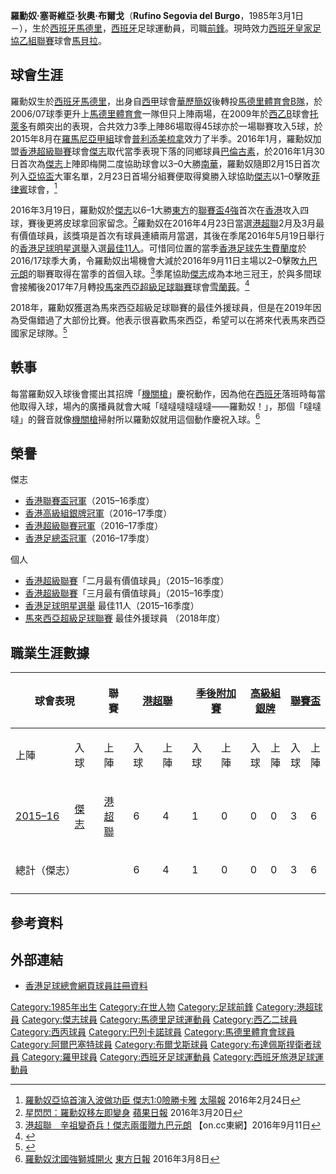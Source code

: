 {{Infobox football biography
| name        = 羅勳奴 <br> Rufino Segovia 
| image       = Rufino Segovia del Burgo (cropped).jpg
| fullname    = Rufino Segovia del Burgo
| nickname    = 魯芬、Ruffy
| birth_date  = {{birth date and age|1985|3|1}}
| birth_place = [[西班牙|西班牙]]，[[馬德里|馬德里]]
| height      = {{height|m=1.80}}
| position    = [[前鋒_(足球)|前鋒]]、[[左中場|左中場]]
| currentclub = [[馬貝拉足球俱樂部|馬貝拉]]
| clubnumber  = 19
| youthyears1 = 
| youthclubs1 = [[華歷簡奴|華歷簡奴]]
| years1 = 2004–2005 
| years2 = 2005 
| years3 = 2005–2007 
| years4 = 2006–2007 
| years5 = 2006 
| years6 = 2007–2008 
| years7 = 2008 
| years8 = 2009 
| years9 = 2009–2010 
| years10 = 2010–2011
| years11 = 2011
| years12 = 2012
| years13 = 2012–2015
| years14 = 2015–2016
| years15 = 2016–2017
| years16 = 2017–2020
| years17 =2021-
| clubs1 =  {{tsl|en|Rayo Vallecano B|華歷簡奴B隊}} 
| clubs2 =  [[華歷簡奴|華歷簡奴]]
| clubs3 =  [[馬德里體育會B隊|馬德里體育會B隊]]
| clubs4 =  [[馬德里體育會|馬德里體育會]] 
| clubs5 =  → [[阿爾巴塞特足球會|阿爾巴塞特]]
| clubs6 =  {{tsl|en|Real Valladolid B|華拉度列B隊}} 
| clubs7 =  {{tsl|en|Águilas CF|阿古拿斯}} 
| clubs8 =  {{link-en|梅利利亞 (足球會)|UD Melilla|梅利利亞}} 
| clubs9 =  [[托萊多體育俱樂部|托雷多]] 
| clubs10 = [[布達佩斯捍衛者足球俱樂部|漢維特]]
| clubs11 = [[貝高斯足球會|貝高斯]]
| clubs12 = [[華倫西亞颶風足球俱樂部|華倫西亞颶風]]
| clubs13 = [[托萊多體育俱樂部|托雷多]]
| clubs14 = [[波利蒂米甚瓦拉協會體育俱樂部|普利添美梳拿]]
| clubs15 = [[傑志體育會|傑志]]
| clubs16 = [[雪蘭莪足球協會|雪蘭莪]]
| clubs17 = [[馬貝拉足球俱樂部|馬貝拉]]
| caps1 =    
| caps2 = 5    
| caps3 = 66    
| caps4 = 2    
| caps5 = 0    
| caps6 = 35   
| caps7 = 19    
| caps8 = 14    
| caps9 = 35    
| caps10 = 14
| caps11 = 18
| caps12 = 14
| caps13 = 86
| caps14 = 14
| caps15 = 49
| caps16 = 41
| caps17=0
| goals1 = 17  
| goals2 = 1  
| goals3 = 7  
| goals4 = 0  
| goals5 = 0  
| goals6 = 11  
| goals7 = 8  
| goals8 = 3  
| goals9 = 10  
| goals10 = 2
| goals11 = 2
| goals12 = 2
| goals13 = 45
| goals14 = 2
| goals15 = 22
| goals16 = 36
| goals17=0
| pcupdate = 2017年5月10日
| ntupdate =
}}

'''羅勳奴·塞哥維亞·狄奧·布爾戈'''（'''Rufino Segovia del Burgo'''，1985年3月1日－），生於[[西班牙|西班牙]][[馬德里|馬德里]]，[[西班牙|西班牙]]足球運動員，司職[[前鋒_(足球)|前鋒]]。現時效力[[西班牙皇家足協乙組聯賽|西班牙皇家足協乙組聯賽]]球會[[馬貝拉足球俱樂部|馬貝拉]]。

==球會生涯==
羅勳奴生於[[西班牙|西班牙]][[馬德里|馬德里]]，出身自[[西班牙甲組足球聯賽|西甲]]球會[[華歷簡奴閃電|華歷簡奴]]後轉投[[馬德里體育會B隊|馬德里體育會B隊]]，於2006/07球季更升上[[馬德里體育會|馬德里體育會]]一隊但只上陣兩場，在2009年於[[西班牙足球乙級聯賽|西乙B]]球會[[托萊多體育俱樂部|托萊多]]有頗突出的表現，合共效力3季上陣86場取得45球亦於一場聯賽攻入5球，於2015年8月在[[羅馬尼亞足球甲級聯賽|羅馬尼亞甲組]]球會[[波利蒂米甚瓦拉協會體育俱樂部|普利添美梳拿]]效力了半季。2016年1月，羅勳奴加盟[[香港超級聯賽|香港超級聯賽]]球會[[傑志體育會|傑志]]取代當季表現下落的同鄉球員[[祖安·巴倫古素|巴倫古素]]，於2016年1月30日首次為[[傑志體育會|傑志]]上陣即梅開二度協助球會以3–0大勝[[南華足球隊|南華]]，羅勳奴隨即2月15日首次列入[[2016年亞洲足協盃|亞協盃]]大軍名單，2月23日首場分組賽便取得奠勝入球協助[[傑志體育會|傑志]]以1–0擊敗[[菲律賓|菲律賓]]球會{{tsl|en|Kaya F.C.|卡雅}}，<ref>[http://the-sun.on.cc/cnt/sport/20160224/index.html 羅勳奴亞協首演入波做功臣 傑志1:0險勝卡雅] {{Wayback|url=http://the-sun.on.cc/cnt/sport/20160224/index.html |date=20190918051136 }} [[太陽報|太陽報]] 2016年2月24日</ref>

2016年3月19日，羅勳奴於[[傑志體育會|傑志]]以6–1大勝[[東方足球隊|東方]]的[[2015–16年香港聯賽盃|聯賽盃4強]]首次在[[香港|香港]]攻入四球，賽後更將皮球拿回家留念。<ref>[http://hk.apple.nextmedia.com/sports/art/20160320/19537086 星閃閃：羅勳奴移左即變身] {{Wayback|url=http://hk.apple.nextmedia.com/sports/art/20160320/19537086 |date=20160808125942 }} [[蘋果日報|蘋果日報]] 2016年3月20日</ref>羅勳奴在2016年4月23日當選[[港超聯|港超聯]]2月及3月最有價值球員，該獎項是首次有球員連續兩月當選，其後在季尾2016年5月19日舉行的[[香港足球明星選舉|香港足球明星選舉]]入選[[香港足球明星選舉|最佳11人]]。可惜同位置的當季[[香港足球先生|香港足球先生]][[費蘭度·佩德雷拉|費蘭度]]於2016/17球季大勇，令羅勳奴出場機會大減於2016年9月11日主場以2–0擊敗[[元朗足球會|九巴元朗]]的聯賽取得在當季的首個入球。<ref>[http://hk.on.cc/hk/bkn/cnt/sport/20160911/bkn-20160911192445380-0911_00882_001.html 港超聯　辛祖變奇兵！傑志兩蛋贈九巴元朗] {{Wayback|url=http://hk.on.cc/hk/bkn/cnt/sport/20160911/bkn-20160911192445380-0911_00882_001.html |date=20160920001056 }}【on.cc東網】2016年9月11日</ref>季尾協助[[傑志體育會|傑志]]成為本地三冠王，於與多間球會接觸後2017年7月轉投[[馬來西亞超級足球聯賽|馬來西亞超級足球聯賽]]球會[[雪蘭莪足球協會|雪蘭莪]]。<ref>{{cite news|url=https://www.singpao.com.hk/index.php?fi=news5&id=38738|title=衛冕傑志無懼東方威脅|date=2017年7月13日|newspaper=[[成報|成報]]}}</ref>

2018年，羅勳奴獲選為馬來西亞超級足球聯賽的最佳外援球員，但是在2019年因為受傷錯過了大部份比賽。他表示很喜歡馬來西亞，希望可以在將來代表馬來西亞國家足球隊。<ref>{{cite news|url=https://www.nst.com.my/sports/football/2019/12/551402/rufino-wants-be-harimau|title=Rufino wants to be a Harimau|author=Farah Azharie|date=2019年12月28日|newspaper=[[新海峽時報|新海峽時報]]|accessdate=2019年12月30日|archive-date=2019年12月30日|archive-url=https://web.archive.org/web/20191230040426/https://www.nst.com.my/sports/football/2019/12/551402/rufino-wants-be-harimau|dead-url=no}}</ref>

==軼事==
每當羅勳奴入球後會擺出其招牌「[[機關槍|機關槍]]」慶祝動作，因為他在[[西班牙|西班牙]]落班時每當他取得入球，場內的廣播員就會大喊「噠噠噠噠噠噠——羅勳奴！」，那個「噠噠噠」的聲音就像[[機關槍|機關槍]]掃射所以羅勳奴就用這個動作慶祝入球。<ref>[http://orientaldaily.on.cc/cnt/sport/20160308/00286_007.html 羅勳奴沈國強獅城開火] {{Wayback|url=http://orientaldaily.on.cc/cnt/sport/20160308/00286_007.html |date=20170110015547 }} [[東方日報|東方日報]] 2016年3月8日</ref>

==榮譽==
;傑志
* [[2015–16年香港聯賽盃|香港聯賽盃冠軍]]（2015–16季度）
* [[2016–17年香港高級組銀牌|香港高級組銀牌冠軍]]（2016–17季度）
* [[香港超級聯賽|香港超級聯賽冠軍]]（2016–17季度）
* [[香港足總盃|香港足總盃冠軍]]（2016–17季度）
;個人
* [[香港超級聯賽|香港超級聯賽]]「二月最有價值球員」（2015–16季度）
* [[香港超級聯賽|香港超級聯賽]]「三月最有價值球員」（2015–16季度）
* [[香港足球明星選舉|香港足球明星選舉]] 最佳11人（2015–16季度）
* [[馬來西亞超級足球聯賽|馬來西亞超級足球聯賽]] 最佳外援球員 （2018年度）

== 職業生涯數據 ==
{{updated|2016年5月28日}}
{| class="wikitable" style="text-align:center"
!colspan="2" rowspan="2" width="24%" style="text-valign: center; text-align= center" |球會表現
!colspan="1" rowspan="2" width="12%" style="text-align: center" |聯賽
!colspan="2" width="12%" style="text-align: center" |[[香港超級聯賽|港超聯]]
!colspan="2" width="12%" style="text-align: center" |[[香港超級聯賽季後附加賽|季後附加賽]]
!colspan="2" width="12%" style="text-align: center" |[[香港高級組銀牌|高級組銀牌]]
!colspan="2" width="12%" style="text-align: center" |[[香港聯賽盃|聯賽盃]]
!colspan="2" width="12%" style="text-align: center" |[[香港足總盃|足總盃]]
!colspan="2" width="12%" style="text-align: center" |[[2015–16年香港菁英盃|菁英盃]]
!colspan="2" width="12%" style="text-align: center" |[[亞洲聯賽冠軍盃|亞冠盃]]
!colspan="2" width="12%" style="text-align: center" |[[亞洲足協盃|亞協盃]]
!colspan="2" width="12%" style="text-align: center" |總計
|-
!width="6%" |上陣
!width="6%" |入球
!width="6%" |上陣
!width="6%" |入球
!width="6%" |上陣
!width="6%" |入球
!width="6%" |上陣
!width="6%" |入球
!width="6%" |上陣
!width="6%" |入球
!width="6%" |上陣
!width="6%" |入球
!width="6%" |上陣
!width="6%" |入球
!width="6%" |上陣
!width="6%" |入球
!width="6%" |上陣
!width="6%" |入球
|-
|[[2015–16年香港超級聯賽|2015–16]]||[[傑志體育會|傑志]]||[[香港超級聯賽|港超聯]]
|6||4||1||0||0||0||3||6||1||1||0||0||0||0||7||6||18||17
|-
!colspan="3"|總計（傑志）||6||4||1||0||0||0||3||6||1||1||0||0||0||0||7||6||18||17
|-
|}

==參考資料==
{{Reflist}}

==外部連結==
*[https://www.hkfa.com/ch/club/4/detail?player=14967#gotab 香港足球總會網頁球員註冊資料] {{Wayback|url=https://www.hkfa.com/ch/club/4/detail?player=14967#gotab |date=20180915154535 }}

{{DEFAULTSORT:Rufino Segovia del Burgo}} 
[[Category:1985年出生|Category:1985年出生]]
[[Category:在世人物|Category:在世人物]]
[[Category:足球前鋒|Category:足球前鋒]]
[[Category:港超球員|Category:港超球員]]
[[Category:傑志球員|Category:傑志球員]]
[[Category:馬德里足球運動員|Category:馬德里足球運動員]]
[[Category:西乙二球員|Category:西乙二球員]]
[[Category:西丙球員|Category:西丙球員]]
[[Category:巴列卡諾球員|Category:巴列卡諾球員]]
[[Category:馬德里體育會球員|Category:馬德里體育會球員]]
[[Category:阿爾巴塞特球員|Category:阿爾巴塞特球員]]
[[Category:布爾戈斯球員|Category:布爾戈斯球員]]
[[Category:布達佩斯捍衛者球員|Category:布達佩斯捍衛者球員]]
[[Category:羅甲球員|Category:羅甲球員]]
[[Category:西班牙足球運動員|Category:西班牙足球運動員]]
[[Category:西班牙旅港足球運動員|Category:西班牙旅港足球運動員]]